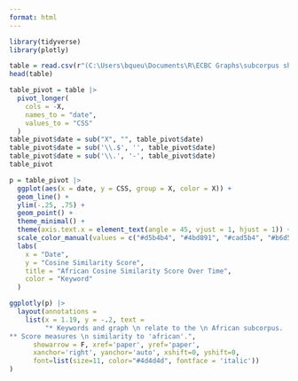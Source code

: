 ---
format: html
---

```{r load packages, message = F, echo = F}
library(tidyverse)
library(plotly)
```

```{r load data, echo = F, message = F, output = F}
table = read.csv(r"(C:\Users\bqueu\Documents\R\ECBC Graphs\subcorpus sheets - african 2.csv)")
head(table)
```

```{r pivot table, echo = F, output = F}
table_pivot = table |>
  pivot_longer(
    cols = -X,
    names_to = "date",
    values_to = "CSS"
  )
table_pivot$date = sub("X", "", table_pivot$date)
table_pivot$date = sub('\\.$', '', table_pivot$date)
table_pivot$date = sub('\\.', '-', table_pivot$date)
table_pivot
```

```{r graph, warning = F, echo = F}
p = table_pivot |>
  ggplot(aes(x = date, y = CSS, group = X, color = X)) +
  geom_line() +
  ylim(-.25, .75) +
  geom_point() +
  theme_minimal() +
  theme(axis.text.x = element_text(angle = 45, vjust = 1, hjust = 1)) +
  scale_color_manual(values = c("#d5b4b4", "#4bd891", "#cad5b4", "#b6d5b4", "#ff9900", "#d5cfb4", "#000000")) +
  labs(
    x = "Date",
    y = "Cosine Similarity Score",
    title = "African Cosine Similarity Score Over Time",
    color = "Keyword"
  )

ggplotly(p) |>
  layout(annotations = 
    list(x = 1.19, y = -.2, text = 
         "* Keywords and graph \n relate to the \n African subcorpus.
** Score measures \n similarity to 'african'.", 
      showarrow = F, xref='paper', yref='paper', 
      xanchor='right', yanchor='auto', xshift=0, yshift=0,
      font=list(size=11, color="#4d4d4d", fontface = 'italic'))
)
```
